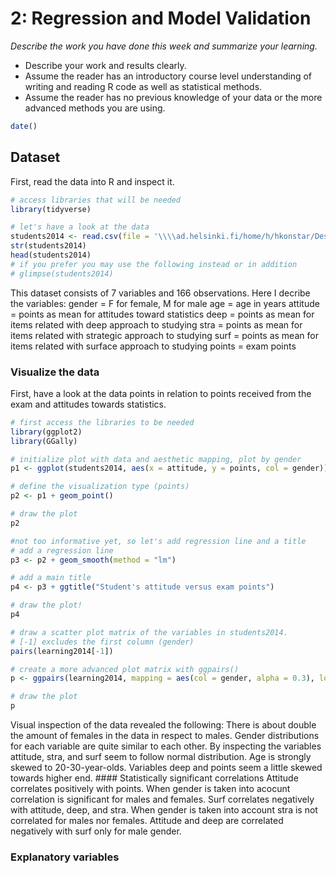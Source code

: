 # 2: Regression and Model Validation

*Describe the work you have done this week and summarize your learning.*

- Describe your work and results clearly. 
- Assume the reader has an introductory course level understanding of writing and reading R code as well as statistical methods.
- Assume the reader has no previous knowledge of your data or the more advanced methods you are using.

```r
date()
```

## Dataset
First, read the data into R and inspect it.

```r
# access libraries that will be needed
library(tidyverse)

# let's have a look at the data
students2014 <- read.csv(file = '\\\\ad.helsinki.fi/home/h/hkonstar/Desktop/IDOS/IODS-project/data/exp2data.csv')
str(students2014)
head(students2014)
# if you prefer you may use the following instead or in addition
# glimpse(students2014)
````

This dataset consists of 7 variables and 166 observations.
Here I decribe the variables:
gender = F for female, M for male
age = age in years
attitude = points as mean for attitudes toward statistics
deep = points as mean for items related with deep approach to studying
stra = points as mean for items related with strategic approach to studying
surf = points as mean for items related with surface approach to studying
points = exam points


### Visualize the data
First, have a look at the data points in relation to points received from the exam and attitudes towards statistics.

```r
# first access the libraries to be needed
library(ggplot2)
library(GGally)

# initialize plot with data and aesthetic mapping, plot by gender
p1 <- ggplot(students2014, aes(x = attitude, y = points, col = gender))

# define the visualization type (points)
p2 <- p1 + geom_point()

# draw the plot
p2

#not too informative yet, so let's add regression line and a title
# add a regression line
p3 <- p2 + geom_smooth(method = "lm")

# add a main title
p4 <- p3 + ggtitle("Student's attitude versus exam points")

# draw the plot!
p4

# draw a scatter plot matrix of the variables in students2014.
# [-1] excludes the first column (gender)
pairs(learning2014[-1])

# create a more advanced plot matrix with ggpairs()
p <- ggpairs(learning2014, mapping = aes(col = gender, alpha = 0.3), lower = list(combo = wrap("facethist", bins = 20)))

# draw the plot
p
````
Visual inspection of the data revealed the following:
There is about double the amount of females in the data in respect to males. 
Gender distributions for each variable are quite similar to each other.
By inspecting the variables attitude, stra, and surf seem to follow normal distribution. Age is strongly skewed to 20-30-year-olds. Variables deep and points seem a little skewed towards higher end.
#### Statistically significant correlations
Attitude correlates positively with points. When gender is taken into acocunt correlation is significant for males and females.
Surf correlates negatively with attitude, deep, and stra. When  gender is taken into account stra is not correlated for males nor females. Attitude and deep are correlated negatively with surf only for male gender.

### Explanatory variables